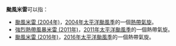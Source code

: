 {{NoteTA
|G1=TyphoonNew
|G2=TyphoonOld
|G3=Weather
}}
'''颱風米雷'''可以指：

*[[颱風米雷_(2004年)|颱風米雷 (2004年)]]，[[2004年太平洋颱風季|2004年太平洋颱風季]]的一個[[熱帶氣旋|熱帶氣旋]]。
*[[強烈熱帶風暴米雷_(2011年)|強烈熱帶風暴米雷 (2011年)]]，[[2011年太平洋颱風季|2011年太平洋颱風季]]的一個熱帶氣旋。
*[[颱風米雷_(2016年)|颱風米雷 (2016年)]]，[[2016年太平洋颱風季|2016年太平洋颱風季]]的一個熱帶氣旋。

{{消歧义|cat=热带气旋消歧义}}
{{start box}}
{{succession box|[[颱風海馬|木蘭]]|[[颱風馬鞍|馬鞍]]|太平洋颱風季名稱|米雷}}
{{end box}}
{{太平洋颱風季熱帶氣旋名單}}